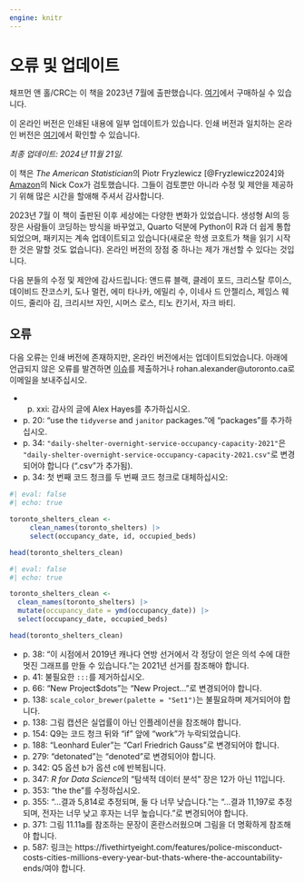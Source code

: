 ```yaml
---
engine: knitr
---
```


# 오류 및 업데이트 {.unnumbered}

:::{.callout-note}
채프먼 앤 홀/CRC는 이 책을 2023년 7월에 출판했습니다. [여기](https://www.routledge.com/Telling-Stories-with-Data-With-Applications-in-R/Alexander/p/book/9781032134772)에서 구매하실 수 있습니다.

이 온라인 버전은 인쇄된 내용에 일부 업데이트가 있습니다. 인쇄 버전과 일치하는 온라인 버전은 [여기](https://rohanalexander.github.io/telling_stories-published/)에서 확인할 수 있습니다.
:::

*최종 업데이트: 2024년 11월 21일.*

이 책은 *The American Statistician*의 Piotr Fryzlewicz [@Fryzlewicz2024]와 [Amazon](https://www.amazon.com/gp/customer-reviews/R3S602G9RUDOF/ref=cm_cr_dp_d_rvw_ttl?ie=UTF8&ASIN=1032134771)의 Nick Cox가 검토했습니다. 그들이 검토뿐만 아니라 수정 및 제안을 제공하기 위해 많은 시간을 할애해 주셔서 감사합니다.

2023년 7월 이 책이 출판된 이후 세상에는 다양한 변화가 있었습니다. 생성형 AI의 등장은 사람들이 코딩하는 방식을 바꾸었고, Quarto 덕분에 Python이 R과 더 쉽게 통합되었으며, 패키지는 계속 업데이트되고 있습니다(새로운 학생 코호트가 책을 읽기 시작한 것은 말할 것도 없습니다). 온라인 버전의 장점 중 하나는 제가 개선할 수 있다는 것입니다.

다음 분들의 수정 및 제안에 감사드립니다:
앤드류 블랙,
클레이 포드,
크리스탈 루이스,
데이비드 잔코스키,
도나 멀컨,
에미 타나카,
에밀리 수,
이네사 드 안젤리스,
제임스 웨이드,
줄리아 김,
크리시브 자인,
시머스 로스,
티노 칸기서,
자크 바티.

## 오류

다음 오류는 인쇄 버전에 존재하지만, 온라인 버전에서는 업데이트되었습니다. 아래에 언급되지 않은 오류를 발견하면 [이슈](https://github.com/RohanAlexander/telling_stories/issues)를 제출하거나 rohan.alexander@utoronto.ca로 이메일을 보내주십시오.


- p. xxi: 감사의 글에 Alex Hayes를 추가하십시오.
- p. 20: "use the `tidyverse` and `janitor` packages."에 "packages"를 추가하십시오.
- p. 34: `"daily-shelter-overnight-service-occupancy-capacity-2021"`은 `"daily-shelter-overnight-service-occupancy-capacity-2021.csv"`로 변경되어야 합니다 (".csv"가 추가됨).
- p. 34: 첫 번째 코드 청크를 두 번째 코드 청크로 대체하십시오:

```r
#| eval: false
#| echo: true

toronto_shelters_clean <-
     clean_names(toronto_shelters) |>
     select(occupancy_date, id, occupied_beds)

head(toronto_shelters_clean)
```

```r
#| eval: false
#| echo: true

toronto_shelters_clean <-
  clean_names(toronto_shelters) |>
  mutate(occupancy_date = ymd(occupancy_date)) |>
  select(occupancy_date, occupied_beds)

head(toronto_shelters_clean)
```

- p. 38: "이 시점에서 2019년 캐나다 연방 선거에서 각 정당이 얻은 의석 수에 대한 멋진 그래프를 만들 수 있습니다."는 2021년 선거를 참조해야 합니다.
- p. 41: 불필요한 `:::`를 제거하십시오.
- p. 66: "New Project$dots"는 "New Project..."로 변경되어야 합니다.
- p. 138: `scale_color_brewer(palette = "Set1")`는 불필요하며 제거되어야 합니다.
- p. 138: 그림 캡션은 실업률이 아닌 인플레이션을 참조해야 합니다.
- p. 154: Q9는 코드 청크 뒤와 "if" 앞에 "work"가 누락되었습니다.
- p. 188: "Leonhard Euler"는 "Carl Friedrich Gauss"로 변경되어야 합니다.
- p. 279: "detonated"는 "denoted"로 변경되어야 합니다.
- p. 342: Q5 옵션 b가 옵션 c에 반복됩니다.
- p. 347: *R for Data Science*의 "탐색적 데이터 분석" 장은 12가 아닌 11입니다.
- p. 353: "the the"를 수정하십시오.
- p. 355: "...결과 5,814로 추정되며, 둘 다 너무 낮습니다."는 "...결과 11,197로 추정되며, 전자는 너무 낮고 후자는 너무 높습니다."로 변경되어야 합니다.
- p. 371: 그림 11.11a를 참조하는 문장이 혼란스러웠으며 그림을 더 명확하게 참조해야 합니다.
- p. 587: 링크는 https://fivethirtyeight.com/features/police-misconduct-costs-cities-millions-every-year-but-thats-where-the-accountability-ends/여야 합니다.
